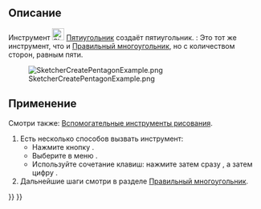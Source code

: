 <languages/>

{{Docnav/ru
|[[Sketcher_CreateSquare/ru|Квадрат]]
|[[Sketcher_CreateHexagon/ru|Шестиугольник]]
|[[Sketcher_Workbench/ru|Скетчер]]
|IconL=Sketcher_CreateSquare.svg
|IconR=Sketcher_CreateHexagon.svg
|IconC=Workbench_Sketcher.svg
}}

{{GuiCommand/ru
|Name/ru=Пятиугольник
|Name=Sketcher CreatePentagon
|MenuLocation=Эскиз → Геометрия эскиза → Создать пятиугольник
|Workbenches=[[Sketcher_Workbench/ru|Скетчер]]
|Shortcut={{KEY|G}} {{KEY|P}} {{KEY|5}}
|Version=0.15
|SeeAlso=[[Sketcher_CreateRegularPolygon/ru|Скетчер Правильный многоугольник]]
}}

<span id="Description"></span>
== Описание ==

Инструмент [[Image:Sketcher_CreatePentagon.svg|24px]] [[Sketcher_CreatePentagon/ru|Пятиугольник]] создаёт пятиугольник. {{Version/ru|1.0}}: Это тот же инструмент, что и [[Sketcher_CreateRegularPolygon/ru|Правильный многоугольник]], но с количеством сторон, равным пяти.

[[Image:SketcherCreatePentagonExample.png‎]]

<span id="Usage"></span>
== Применение ==

Смотри также: [[Sketcher_Workbench/ru#Drawing_aids|Вспомогательные инструменты рисования]].

# Есть несколько способов вызвать инструмент:
#* Нажмите кнопку {{Button|[[Image:Sketcher_CreatePentagon.svg|16px]] [[Sketcher_CreatePentagon/ru|Пятиугольник]]}}.
#* Выберите в меню {{MenuCommand|Эскиз → Геометрия эскиза → [[Image:Sketcher_CreatePentagon.svg|16px]] Создать пятиугольник}}.
#* Используйте сочетание клавиш: нажмите {{KEY|G}} затем сразу {{KEY|P}}, а затем цифру {{KEY|5}}.
# Дальнейшие шаги смотри в разделе [[Sketcher_CreateRegularPolygon/ru#Usage|Правильный многоугольник]].


{{Docnav/ru
|[[Sketcher_CreateSquare/ru|Квадрат]]
|[[Sketcher_CreateHexagon/ru|Шестиугольник]]
|[[Sketcher_Workbench/ru|Скетчер]]
|IconL=Sketcher_CreateSquare.svg
|IconR=Sketcher_CreateHexagon.svg
|IconC=Workbench_Sketcher.svg
}}

{{Sketcher Tools navi{{#translation:}}}}
{{Userdocnavi{{#translation:}}}}